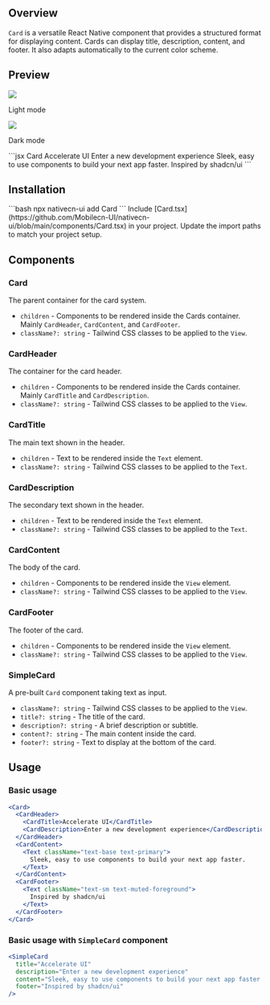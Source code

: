 ## Overview

`Card` is a versatile React Native component that provides a structured format for displaying content.
Cards can display title, description, content, and footer. It also adapts automatically to the current color scheme.

## Preview

<Tabs>
  <Tab title="Preview">
    <div style={{ display: 'flex', justifyContent: 'center' }}>
      <div>
        <img src="https://raw.githubusercontent.com/Mobilecn-UI/nativecn-ui/main/assets/examples/components/card-light.png" />
        <p>Light mode</p>
      </div>
      <div>
        <img src="https://raw.githubusercontent.com/Mobilecn-UI/nativecn-ui/main/assets/examples/components/card-dark.png" />
        <p>Dark mode</p>
      </div>
    </div>
  </Tab>
  <Tab title="Code">
    ```jsx
    <View className="flex gap-2">
      <Text className="font-semibold text-xl text-primary">Card</Text>
      <Card>
        <CardHeader>
          <CardTitle>Accelerate UI</CardTitle>
          <CardDescription>Enter a new development experience</CardDescription>
        </CardHeader>
        <CardContent>
          <Text className="text-base text-primary">
            Sleek, easy to use components to build your next app faster.
          </Text>
        </CardContent>
        <CardFooter>
          <Text className="text-sm text-muted-foreground">
            Inspired by shadcn/ui
          </Text>
        </CardFooter>
      </Card>
    </View>
    ```
  </Tab>
</Tabs>

## Installation

<Tabs>
  <Tab title="CLI">
  ```bash
  npx nativecn-ui add Card 
  ```
  </Tab>
  <Tab title="Manual">
    <Steps>
      <Step title="First Step">
        Include [Card.tsx](https://github.com/Mobilecn-UI/nativecn-ui/blob/main/components/Card.tsx) in your project.
        </Step>
      <Step title="Second Step">
        Update the import paths to match your project setup.
      </Step>
    </Steps>
  </Tab>
</Tabs>

## Components

### Card

The parent container for the card system.

- `children` - Components to be rendered inside the Cards container. Mainly `CardHeader`, `CardContent`, and `CardFooter`.
- `className?: string` - Tailwind CSS classes to be applied to the `View`.

### CardHeader

The container for the card header.

- `children` - Components to be rendered inside the Cards container. Mainly `CardTitle` and `CardDescription`.
- `className?: string` - Tailwind CSS classes to be applied to the `View`.

### CardTitle

The main text shown in the header.

- `children` - Text to be rendered inside the `Text` element.
- `className?: string` - Tailwind CSS classes to be applied to the `Text`.

### CardDescription

The secondary text shown in the header.

- `children` - Text to be rendered inside the `Text` element.
- `className?: string` - Tailwind CSS classes to be applied to the `Text`.

### CardContent

The body of the card.

- `children` - Components to be rendered inside the `View` element.
- `className?: string` - Tailwind CSS classes to be applied to the `View`.

### CardFooter

The footer of the card.

- `children` - Components to be rendered inside the `View` element.
- `className?: string` - Tailwind CSS classes to be applied to the `View`.

### SimpleCard

A pre-built `Card` component taking text as input.

- `className?: string` - Tailwind CSS classes to be applied to the `View`.
- `title?: string` - The title of the card.
- `description?: string` - A brief description or subtitle.
- `content?: string` - The main content inside the card.
- `footer?: string` - Text to display at the bottom of the card.

## Usage

### Basic usage

```jsx
<Card>
  <CardHeader>
    <CardTitle>Accelerate UI</CardTitle>
    <CardDescription>Enter a new development experience</CardDescription>
  </CardHeader>
  <CardContent>
    <Text className="text-base text-primary">
      Sleek, easy to use components to build your next app faster.
    </Text>
  </CardContent>
  <CardFooter>
    <Text className="text-sm text-muted-foreground">
      Inspired by shadcn/ui
    </Text>
  </CardFooter>
</Card>
```

### Basic usage with `SimpleCard` component

```jsx
<SimpleCard
  title="Accelerate UI"
  description="Enter a new development experience"
  content="Sleek, easy to use components to build your next app faster."
  footer="Inspired by shadcn/ui"
/>
```
